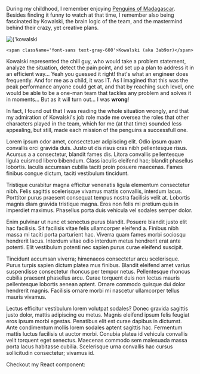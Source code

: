 
<HeroTitle title='Attention is All What You Need'  />

<HeroImage src="/images/blogs/peng/penguins.jpg" />
<HeroSubTitle subtitle='Is Attention really what you need or is it what you barely do ?' date='Dec 21, 2024'  />


<section className='flex flex-col items-start w-[800px] py-[40px] font-sans ' >

During my childhood, I remember enjoying [Penguins of Madagascar](https://en.wikipedia.org/wiki/Penguins_of_Madagascar). Besides finding it funny to watch at that time, I remember also being fascinated by Kowalski, the brain logic of the team, and the mastermind behind their crazy, yet creative plans.

<div className='h-[40px]' />

<div className='w-[800px] flex  flex-col gap-2 items-center justify-center' >
    <Image src="/images/blogs/peng/kowalski.jpg" alt={'kowalski pic'} height={100} width={160} className="object-contain w-[800px]" />

    <span className='font-sans text-gray-600'>Kowalski (aka 3ab9or)</span>
</div>

<div className='h-[20px]' />

Kowalski represented the chill guy, who would take a problem statement, analyze the situation, detect the pain point, and set up a plan to address it in an efficient way... Yeah you guessed it right! that's what an engineer does frequently. And for me as a child, it was IT. As I imagined that this was the peak performance anyone could get at, and that by reaching such level, one would be able to be a one-man team that tackles any problem and solves it in moments... But as it will turn out... I was **wrong**!

<div className='h-[20px]' />

In fact, I found out that I was reading the whole situation wrongly, and that my admiration of Kowalski's job role made me oversea the roles that other characters played in the team, which for me (at that time) sounded less appealing, but still, made each mission of the penguins a successfull one.

<div className='h-[20px]' />


Lorem ipsum odor amet, consectetuer adipiscing elit. Odio ipsum quam convallis orci gravida duis. Justo ut dis risus cras nibh pellentesque risus. Acursus a a consectetur, blandit fames dis. Litora convallis pellentesque ligula euismod libero bibendum. Class iaculis eleifend hac; blandit phasellus lobortis. Iaculis accumsan cubilia taciti proin posuere maecenas. Fames finibus congue dictum, taciti vestibulum tincidunt.

<div className='h-[20px]' />

Tristique curabitur magna efficitur venenatis ligula elementum consectetur nibh. Felis sagittis scelerisque vivamus mattis convallis, interdum lacus. Porttitor purus praesent consequat tempus nostra facilisis velit at. Lobortis magnis diam gravida tristique magna. Eros non felis mi pretium quis in imperdiet maximus. Phasellus porta duis vehicula vel sodales semper dolor.

<div className='h-[20px]' />

Enim pulvinar ut nunc et senectus purus blandit. Posuere blandit justo elit hac facilisis. Sit facilisis vitae felis ullamcorper eleifend a. Finibus nibh massa mi taciti porta parturient hac. Viverra quam fames morbi sociosqu hendrerit lacus. Interdum vitae odio interdum metus hendrerit erat ante potenti. Elit vestibulum potenti nec sapien purus curae eleifend suscipit.

<div className='h-[20px]' />

Tincidunt accumsan viverra; himenaeos consectetur arcu scelerisque. Purus turpis sapien dictum platea mus finibus. Blandit eleifend amet varius suspendisse consectetur rhoncus per tempor netus. Pellentesque rhoncus cubilia praesent phasellus arcu. Curae torquent duis non lectus mauris pellentesque lobortis aenean aptent. Ornare commodo quisque dui dolor hendrerit magnis. Facilisis ornare morbi mi nascetur ullamcorper tellus mauris vivamus.

<div className='h-[20px]' />

Lectus efficitur vestibulum lorem volutpat sodales? Donec gravida sagittis justo dolor, mattis adipiscing eu metus. Magnis eleifend ipsum felis feugiat eros ipsum morbi egestas. Penatibus elit est curae dapibus in dictumst. Ante condimentum mollis lorem sodales aptent sagittis hac. Fermentum mattis luctus facilisis ut auctor morbi. Conubia platea id vehicula convallis velit torquent eget senectus. Maecenas commodo sem malesuada massa porta lacus habitasse cubilia. Scelerisque urna convallis hac cursus sollicitudin consectetur; vivamus id. 

<div className='h-[20px]' />

Checkout my React component:
 </section>